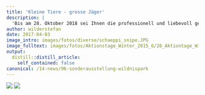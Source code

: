 ```yaml
---
title: 'Kleine Tiere - grosse Jäger'
description: |
  'Bis am 28. Oktober 2018 sei Ihnen die professionell und liebevoll gestaltete Sonderausstellung zu Hermelin und Mauswiesel im Besucherzentrum Sihlwald empfohlen. Dem Besuchenden eröffnet sich eine Menge bestens veranschaulichte Hintergrundinfos zu den beiden kleinsten Raubtieren der Schweiz. Verbinden Sie ihren Ausflug mit dem Schmökern im reichen Buchsortiment, einer Grillade an der Sihl oder dem Beobachten von Fischottern. Die Zusammenarbeit mit dem Wildnispark hat zwei Museums-Tafeln zu unserem Projekt hervorgebracht und wir dürfen auch unseren Teil zum einen oder anderen kommenden Anlass des Wildnisparks beitragen. An den Waldrändern des Sihlwaldes sind schon einige Kleinstrukturen mit Nistkammer für Wiesel & Co erstellt worden und aktuell startet eine studentische Arbeit, um die Wirkung besagter Strukturen zu prüfen.  Welche anderen wissenschaftlichen Arbeiten uns derzeit beschäftigen, erfahren sie auf der neuen Seite: http://www.wieselundco.ch/wissenschaft'
author: wilderstefan
date: 2017-04-03
image_intro: images/fotos/diverse/schaeppi_snipe.JPG
image_fulltext: images/fotos/Aktionstage_Winter_2015_6/26_Aktiontage_Winter15_6.JPG
output:
  distill::distill_article:
    self_contained: false
canonical: /14-news/96-sonderausstellung-wildnispark
---
```


![](images/fotos/diverse/schaeppi_snipe.JPG) <!--image_intro-->
![](images/fotos/Aktionstage_Winter_2015_6/26_Aktiontage_Winter15_6.JPG) <!--image_fulltext-->



<!--http://wieselundco.ch/14-news/96-sonderausstellung-wildnispark-->
